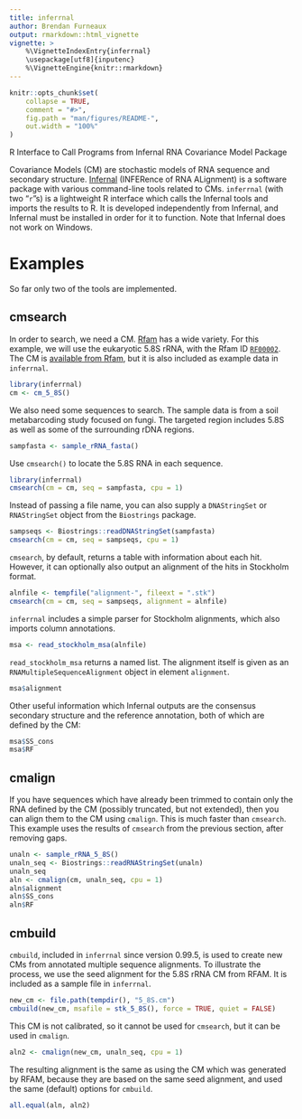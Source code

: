 ```yaml
---
title: inferrnal
author: Brendan Furneaux
output: rmarkdown::html_vignette
vignette: >
    %\VignetteIndexEntry{inferrnal}
    \usepackage[utf8]{inputenc}
    %\VignetteEngine{knitr::rmarkdown}
---
```


```r
knitr::opts_chunk$set(
    collapse = TRUE,
    comment = "#>",
    fig.path = "man/figures/README-",
    out.width = "100%"
)
```

R Interface to Call Programs from Infernal RNA Covariance Model Package

Covariance Models (CM) are stochastic models of RNA sequence and secondary
structure.
[Infernal](http://eddylab.org/infernal/) (INFERence of RNA ALignment) is a
software package with various command-line tools related to CMs.
`inferrnal` (with two "`r`"s) is a lightweight R interface which calls the
Infernal tools and imports the results to R.
It is developed independently from Infernal, and Infernal must be installed in
order for it to function.
Note that Infernal does not work on Windows.

# Examples

So far only two of the tools are implemented.

## cmsearch

In order to search, we need a CM.
[Rfam](https://rfam.xfam.org/) has a wide variety.
For this example, we will use the eukaryotic 5.8S rRNA, with the Rfam ID
[`RF00002`](https://rfam.xfam.org/family/RF00002).
The CM is [available from Rfam](https://rfam.xfam.org/family/RF00002/cm), but
it is also included as example data in `inferrnal`.


```r
library(inferrnal)
cm <- cm_5_8S()
```

We also need some sequences to search.
The sample data is from a soil metabarcoding study focused on fungi.
The targeted region includes 5.8S as well as some of the surrounding rDNA
regions.

```r
sampfasta <- sample_rRNA_fasta()
```

Use `cmsearch()` to locate the 5.8S RNA in each sequence.

```r
library(inferrnal)
cmsearch(cm = cm, seq = sampfasta, cpu = 1)
```

Instead of passing a file name, you can also supply a `DNAStringSet` or
`RNAStringSet` object from the `Biostrings` package.

```r
sampseqs <- Biostrings::readDNAStringSet(sampfasta)
cmsearch(cm = cm, seq = sampseqs, cpu = 1)
```

`cmsearch`, by default, returns a table with information about each hit.
However, it can optionally also output an alignment of the hits in Stockholm
format.

```r
alnfile <- tempfile("alignment-", fileext = ".stk")
cmsearch(cm = cm, seq = sampseqs, alignment = alnfile)
```

`inferrnal` includes a simple parser for Stockholm alignments, which also
imports column annotations.
```r
msa <- read_stockholm_msa(alnfile)
```

`read_stockholm_msa` returns a named list.
The alignment itself is given as an `RNAMultipleSequenceAlignment` object in
element `alignment`.

```r
msa$alignment
```

Other useful information which Infernal outputs are the consensus secondary
structure and the reference annotation, both of which are defined by the CM:

```r
msa$SS_cons
msa$RF
```

## cmalign

If you have sequences which have already been trimmed to contain only the RNA
defined by the CM (possibly truncated, but not extended), then you can align
them to the CM using `cmalign`.
This is much faster than `cmsearch`.
This example uses the results of `cmsearch` from the previous section, after
removing gaps.

```r
unaln <- sample_rRNA_5_8S()
unaln_seq <- Biostrings::readRNAStringSet(unaln)
unaln_seq
aln <- cmalign(cm, unaln_seq, cpu = 1)
aln$alignment
aln$SS_cons
aln$RF
```

## cmbuild

`cmbuild`, included in `inferrnal` since version 0.99.5, is used to create new
CMs from annotated multiple sequence alignments.
To illustrate the process, we use the seed alignment for the 5.8S rRNA CM from
RFAM.
It is included as a sample file in `inferrnal`.

```r
new_cm <- file.path(tempdir(), "5_8S.cm")
cmbuild(new_cm, msafile = stk_5_8S(), force = TRUE, quiet = FALSE)
```

This CM is not calibrated, so it cannot be used for `cmsearch`,
but it can be used in `cmalign`.

```r
aln2 <- cmalign(new_cm, unaln_seq, cpu = 1)
```

The resulting alignment is the same as using the CM which was generated by RFAM,
because they are based on the same seed alignment, and used the same (default)
options for `cmbuild`.

```r
all.equal(aln, aln2)
```
